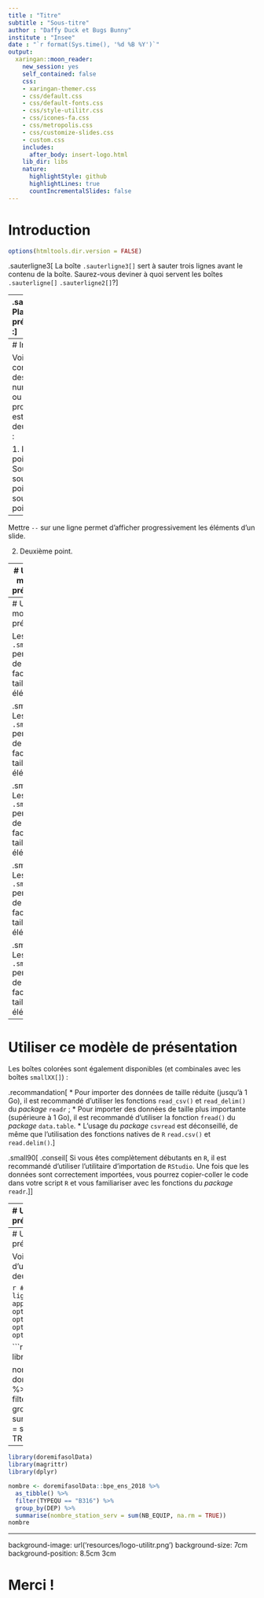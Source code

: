 ```yaml
---
title : "Titre"
subtitle : "Sous-titre"
author : "Daffy Duck et Bugs Bunny"
institute : "Insee"
date : "`r format(Sys.time(), '%d %B %Y')`"
output:
  xaringan::moon_reader:
    new_session: yes
    self_contained: false
    css:
    - xaringan-themer.css
    - css/default.css
    - css/default-fonts.css
    - css/style-utilitr.css
    - css/icones-fa.css
    - css/metropolis.css
    - css/customize-slides.css
    - custom.css
    includes:
      after_body: insert-logo.html
    lib_dir: libs
    nature:
      highlightStyle: github
      highlightLines: true
      countIncrementalSlides: false
---
```

# Introduction

```r
options(htmltools.dir.version = FALSE)
```

.sauterligne3[
La boîte `.sauterligne3[]` sert à sauter trois lignes avant le contenu de la boîte. Saurez-vous deviner à quoi servent les boîtes `.sauterligne[]` `.sauterligne2[]`?
]

--
.sauterligne2[
  Plan de la présentation :
]

- Partie 1: introduction;
- Partie 2: entrée;
- Partie 3: plat de résistance;
- Partie 4: dessert.


---
# Introduction

Voici comment faire des listes, numérotées ou pas.
Le projet `utilitR` est parti de deux constats :

1. Premier point :
  + Sous-point;
    + sous-sous-point 1;
    + sous-sous-point 2;

--

Mettre `--` sur une ligne permet d'afficher progressivement les éléments d'un slide.

2. Deuxième point.

---
# Utiliser ce modèle de présentation

Voici comment exécuter des _chunks_ en affichant le code:

```r
1+1
```

Voici comment exécuter des _chunks_ en cachant le code:

```r
1+1
```

Voici comment montrer un code sans l'exécuter:

```r
1+1
```

---
# Utiliser ce modèle de présentation

Les boîtes `.smallXX[]` permettent de changer facilement la taille des éléments.

.small90[
Les boîtes `.smallXX[]` permettent de changer facilement la taille des éléments.
]

.small80[
Les boîtes `.smallXX[]` permettent de changer facilement la taille des éléments.
]

.small70[
Les boîtes `.smallXX[]` permettent de changer facilement la taille des éléments.
]

.small60[
Les boîtes `.smallXX[]` permettent de changer facilement la taille des éléments.
]

---
# Utiliser ce modèle de présentation

Les boîtes colorées sont également disponibles (et combinales avec les boîtes `smallXX[]`) :

.recommandation[
* Pour importer des données de taille réduite (jusqu'à 1 Go), il est recommandé d'utiliser les fonctions `read_csv()` et `read_delim()` du *package* `readr` ;
* Pour importer des données de taille plus importante (supérieure à 1 Go), il est recommandé d'utiliser la fonction `fread()` du *package* `data.table`.
* L'usage du *package* `csvread` est déconseillé, de même que l'utilisation des fonctions natives de `R` `read.csv()` et `read.delim()`.
]


.small90[
.conseil[
Si vous êtes complètement débutants en `R`, il est recommandé d'utiliser l'utilitaire d'importation de ` RStudio`. Une fois que les données sont correctement importées, vous pourrez copier-coller le code dans votre script `R` et vous familiariser avec les fonctions du *package* `readr`.
]
]


---
# Utiliser ce modèle de présentation

.small80[
.remarque[
Il est nettement plus simple de sélectionner des colonnes avec `fread()` qu'avec les fonctions du *package* `readr`. Il est donc recommandé d'utiliser `fread()` lorsque vous souhaitez sélectionner facilement les colonnes à importer.
]
]

.small70[
.specificite[
Une forge interne `GitLab` est accessible depuis AUS. Son adresse, ainsi que des éléments complémentaires à cette fiche, sont disponibles dans la documentation AUS (`Y:/Documentation/AUSV3/`).
]
]

---
# Utiliser ce modèle de présentation

Voici comment afficher le code d'un chunk puis son résultat, en deux temps.

```r
# On augmente le nombre de lignes imprimées pour faire apparaître deux catégories
options(tibble.print_min = 6)
options(tibble.print_max = 6)
options(dplyr.print_min  = 6)
options(dplyr.print_max  = 6)
```

```r
library(doremifasolData)
library(magrittr)
library(dplyr)

nombre <- doremifasolData::bpe_ens_2018 %>%
  as_tibble() %>%
  filter(TYPEQU == "B316") %>%
  group_by(DEP) %>%
  summarise(nombre_station_serv = sum(NB_EQUIP, na.rm = TRUE))
nombre
```

--

```r
library(doremifasolData)
library(magrittr)
library(dplyr)

nombre <- doremifasolData::bpe_ens_2018 %>%
  as_tibble() %>%
  filter(TYPEQU == "B316") %>%
  group_by(DEP) %>%
  summarise(nombre_station_serv = sum(NB_EQUIP, na.rm = TRUE))
nombre
```

---

background-image: url('resources/logo-utilitr.png')
background-size: 7cm
background-position: 8.5cm 3cm

# Merci !


